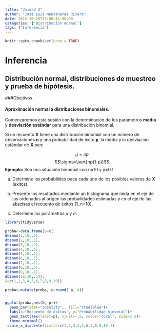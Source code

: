 ```yaml
---
title: "Unidad 3"
author: "José Luis Manzanares Rivera"
date: 2022-10-25T22:08:14-05:00
categories: ["Distribución normal"]
tags: ["Inferencia"]
---
```


```r
knitr::opts_chunk$set(echo = TRUE)
```


# Inferencia

## Distribución normal, distribuciones de muestreo y prueba de hipótesis.

###Obejtivos.


#### Aproximación normal a distribuciones binomiales.


Comenzaremos esta sesión con la determinación de los parámetros **media** y **desviación estándar** para una distribución binomial.



Si un recuento **X** tiene una distribución binomial con un número de observaciones **n** y una probabilidad de éxito **p**, la media y la desviación
estándar de **X** son:

$$\mu=np$$
$$\sigma=\sqrt{np(1-p)}$$
**Ejemplo:** 
Sea una situación binomial con n=10 y p=0.1. 

a) Determine las probabilides paca cada uno de los posibles valores de **X** (exitos).

b) Presente los resultados mediante un histograma que mida en el eje de las ordenadas al origen las probailidades estimadas y en el eje de las abscisas el recuento de éxitos (1..n=10).

c) Determine los parámetros $\mu$ y $\sigma$. 

```r
library(tidyverse)

proba<-data.frame(p=c(
dbinom(1,10,.1),
dbinom(2,10,.1),
dbinom(3,10,.1),
dbinom(4,10,.1),
dbinom(5,10,.1),
dbinom(6,10,.1),
dbinom(7,10,.1),
dbinom(8,10,.1),
dbinom(9,10,.1),
dbinom(10,10,.1)), 
X=c(1,2,3,4,5,6,7,8,9,10))

proba<-mutate(proba, p=round( p, 4))


ggplot(proba,aes(X, p))+
  geom_bar(stat="identity",, fill="steelblue")+
  labs(x="Recuento de éxitos", y="Probabilidad binomial")+
  geom_text(aes(label=p), vjust=-.5, color="coral", size=3.5)+
  theme_minimal()
 scale_x_discrete(limits=c(1,2,3,4,5,6,7,8,9,10 ))
            
```



